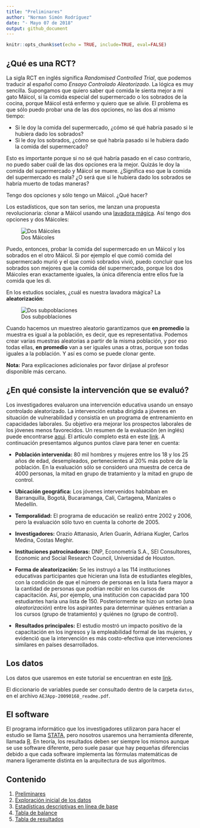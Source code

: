 ```yaml
---
title: "Preliminares"
author: "Norman Simón Rodríguez"
date: "- Mayo 07 de 2018"
output: github_document
---
```

  
```r
knitr::opts_chunk$set(echo = TRUE, include=TRUE, eval=FALSE)
```

## ¿Qué es una RCT?

La sigla RCT en inglés significa *Randomised Controlled Trial*, que podemos traducir al español como *Ensayo Controlado Aleatorizado*. La lógica es muy sencilla. Supongamos que quiero saber qué comida le sienta mejor a mi gato Máicol, si la comida especial del supermercado o los sobrados de la cocina, porque Máicol está enfermo y quiero que se alivie. El problema es que sólo puedo probar una de las dos opciones, no las dos al mismo tiempo:

* Si le doy la comida del supermercado, ¿cómo sé qué habría pasado si le hubiera dado los sobrados?
* Si le doy los sobrados, ¿cómo se qué habría pasado si le hubiera dado la comida del supermercado?

Esto es importante porque si no sé qué habría pasado en el caso contrario, no puedo saber cuál de las dos opciones era la mejor. Quizás le doy la comida del supermercado y Máicol se muere. ¿Significa eso que la comida del supermercado es mala? ¿O será que si le hubiera dado los sobrados se habría muerto de todas maneras?

Tengo dos opciones y sólo tengo un Máicol. ¿Qué hacer?

Los estadísticos, que son tan serios, me lanzan una propuesta revolucionaria: clonar a Máicol usando una [lavadora mágica](https://www.ted.com/talks/hans_rosling_and_the_magic_washing_machine/transcript). Así tengo dos opciones y dos Máicoles:

![Dos Máicoles](imagenes/gato_clonado.png?raw=true "Dos Máicoles")

Puedo, entonces, probar la comida del supermercado en un Máicol y los sobrados en el otro Máicol. Si por ejemplo el que comió comida del supermercado murió y el que comió sobrados vivió, puedo concluir que los sobrados son mejores que la comida del supermercado, porque los dos Máicoles eran exactamente iguales, la única diferencia entre ellos fue la comida que les di.

En los estudios sociales, ¿cuál es nuestra lavadora mágica? La **aleatorización**:

![Dos subpoblaciones](imagenes/gente_clonada.png?raw=true "Dos subpoblaciones")

Cuando hacemos un muestreo aleatorio garantizamos que **en promedio** la muestra es igual a la población, es decir, que es representativa. Podemos crear varias muestras aleatorias a partir de la misma población, y por eso todas ellas, **en promedio** van a ser iguales unas a otras, porque son todas iguales a la población. Y así es como se puede clonar gente.

**Nota:** Para explicaciones adicionales por favor diríjase al profesor disponible más cercano.

## ¿En qué consiste la intervención que se evaluó?

Los investigadores evaluaron una intervención educativa usando un ensayo controlado aleatorizado. La intervención estaba dirigida a jóvenes en situación de vulnerabilidad y consistía en un programa de entrenamiento en capacidades laborales. Su objetivo era mejorar los prospectos laborales de los jóvenes menos favorecidos. Un resumen de la evaluación (en inglés) puede encontrarse [aquí](https://www.povertyactionlab.org/evaluation/vocational-training-disadvantaged-youth-colombia). El artículo completo está en este [link](https://www.povertyactionlab.org/sites/default/files/publications/472%20-%20training%20disadvantaged%20youth%20in%20Colombia%20July2011%20AEA.pdf). A continuación presentamos algunos puntos clave para tener en cuenta:

* **Población intervenida:** 80 mil hombres y mujeres entre los 18 y los 25 años de edad, desempleados, pertenecientes al 20% más pobre de la población. En la evaluación sólo se consideró una muestra de cerca de 4000 personas, la mitad en grupo de tratamiento y la mitad en grupo de control.

* **Ubicación geográfica:** Los jóvenes intervenidos habitaban en Barranquilla, Bogotá, Bucaramanga, Cali, Cartagena, Manizales o Medellín.

* **Temporalidad:** El programa de educación se realizó entre 2002 y 2006, pero la evaluación sólo tuvo en cuenta la cohorte de 2005.

* **Investigadores:** Orazio Attanasio, Arlen Guarín, Adriana Kugler, Carlos Medina, Costas Meghir.

* **Instituciones patrocinadoras:** DNP, Econometría S.A., SEI Consultores, Economic and Social Research Council, Universidad de Houston.

* **Forma de aleatorización:** Se les instruyó a las 114 instituciones educativas participantes que hicieran una lista de estudiantes elegibles, con la condición de que el número de personas en la lista fuera mayor a la cantidad de personas que podrían recibir en los cursos de capacitación. Así, por ejemplo, una institución con capacidad para 100 estudiantes haría una lista de 150. Posteriormente se hizo un sorteo (una *aleatorización*) entre los aspirantes para determinar quiénes entrarían a los cursos (grupo de tratamiento) y quiénes no (grupo de control).

* **Resultados principales:** El estudio mostró un impacto positivo de la capacitación en los ingresos y la empleabilidad formal de las mujeres, y evidenció que la intervención es más costo-efectiva que intervenciones similares en países desarrollados.

## Los datos

Los datos que usaremos en este tutorial se encuentran en este [link](https://www.aeaweb.org/articles?id=10.1257/app.3.3.188).

El diccionario de variables puede ser consultado dentro de la carpeta `datos`, en el archivo `AEJApp-20090168_readme.pdf`.

## El software

El programa informático que los investigadores utilizaron para hacer el estudio se llama [STATA](https://www.stata.com/), pero nosotros usaremos una herramienta diferente, llamada [R](https://www.r-project.org/). En teoría, los resultados deben ser siempre los mismos aunque se use software diferente, pero suele pasar que hay pequeñas diferencias debido a que cada software implementa las fórmulas matemáticas de manera ligeramente distinta en la arquitectura de sus algoritmos.

## Contenido

1. [Preliminares](preliminares.md)
1. [Exploración inicial de los datos](exploracion.md)
1. [Estadísticas descriptivas en línea de base](tabla2.md)
1. [Tabla de balance](tabla3.md)
1. [Tabla de resultados](tablaresultados.md)